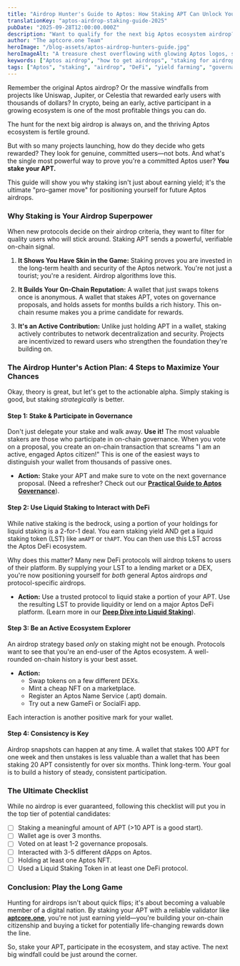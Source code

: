 ```yaml
---
title: "Airdrop Hunter's Guide to Aptos: How Staking APT Can Unlock Your Next Big Windfall"
translationKey: "aptos-airdrop-staking-guide-2025"
pubDate: "2025-09-28T12:00:00.000Z"
description: "Want to qualify for the next big Aptos ecosystem airdrop? Learn why staking APT isn't just for yield, but is the single best strategy to build your on-chain reputation and get rewarded."
author: "The aptcore.one Team"
heroImage: "/blog-assets/aptos-airdrop-hunters-guide.jpg"
heroImageAlt: "A treasure chest overflowing with glowing Aptos logos, symbolizing a potential airdrop windfall."
keywords: ["Aptos airdrop", "how to get airdrops", "staking for airdrops", "APT staking", "Aptos ecosystem", "on-chain reputation", "crypto airdrops 2026"]
tags: ["Aptos", "staking", "airdrop", "DeFi", "yield farming", "governance", "tutorial"]
---
```


Remember the original Aptos airdrop? Or the massive windfalls from projects like Uniswap, Jupiter, or Celestia that rewarded early users with thousands of dollars? In crypto, being an early, active participant in a growing ecosystem is one of the most profitable things you can do.

The hunt for the next big airdrop is always on, and the thriving Aptos ecosystem is fertile ground.

But with so many projects launching, how do they decide who gets rewarded? They look for genuine, committed users—not bots. And what's the single most powerful way to prove you're a committed Aptos user? **You stake your APT.**

This guide will show you why staking isn't just about earning yield; it's the ultimate "pro-gamer move" for positioning yourself for future Aptos airdrops.

### Why Staking is Your Airdrop Superpower

When new protocols decide on their airdrop criteria, they want to filter for quality users who will stick around. Staking APT sends a powerful, verifiable on-chain signal.

1.  **It Shows You Have Skin in the Game:** Staking proves you are invested in the long-term health and security of the Aptos network. You're not just a tourist; you're a resident. Airdrop algorithms love this.

2.  **It Builds Your On-Chain Reputation:** A wallet that just swaps tokens once is anonymous. A wallet that stakes APT, votes on governance proposals, and holds assets for months builds a rich history. This on-chain resume makes you a prime candidate for rewards.

3.  **It's an Active Contribution:** Unlike just holding APT in a wallet, staking actively contributes to network decentralization and security. Projects are incentivized to reward users who strengthen the foundation they're building on.

### The Airdrop Hunter's Action Plan: 4 Steps to Maximize Your Chances

Okay, theory is great, but let's get to the actionable alpha. Simply staking is good, but staking *strategically* is better.

#### Step 1: Stake & Participate in Governance

Don't just delegate your stake and walk away. **Use it!** The most valuable stakers are those who participate in on-chain governance. When you vote on a proposal, you create an on-chain transaction that screams "I am an active, engaged Aptos citizen!" This is one of the easiest ways to distinguish your wallet from thousands of passive ones.

* **Action:** Stake your APT and make sure to vote on the next governance proposal. (Need a refresher? Check out our [**Practical Guide to Aptos Governance**](https://aptcore.one/blog/from-staker-to-decision-maker-a-practical-guide-to-aptos-on-chain-governance-and-voting)).

#### Step 2: Use Liquid Staking to Interact with DeFi

While native staking is the bedrock, using a portion of your holdings for liquid staking is a 2-for-1 deal. You earn staking yield AND get a liquid staking token (LST) like `amAPT` or `thAPT`. You can then use this LST across the Aptos DeFi ecosystem.

Why does this matter? Many new DeFi protocols will airdrop tokens to users of their platform. By supplying your LST to a lending market or a DEX, you're now positioning yourself for *both* general Aptos airdrops *and* protocol-specific airdrops.

* **Action:** Use a trusted protocol to liquid stake a portion of your APT. Use the resulting LST to provide liquidity or lend on a major Aptos DeFi platform. (Learn more in our [**Deep Dive into Liquid Staking**](https://aptcore.one/blog/aptos-liquid-staking-deep-dive)).

#### Step 3: Be an Active Ecosystem Explorer

An airdrop strategy based *only* on staking might not be enough. Protocols want to see that you're an end-user of the Aptos ecosystem. A well-rounded on-chain history is your best asset.

* **Action:**
    * Swap tokens on a few different DEXs.
    * Mint a cheap NFT on a marketplace.
    * Register an Aptos Name Service (.apt) domain.
    * Try out a new GameFi or SocialFi app.

Each interaction is another positive mark for your wallet.

#### Step 4: Consistency is Key

Airdrop snapshots can happen at any time. A wallet that stakes 100 APT for one week and then unstakes is less valuable than a wallet that has been staking 20 APT consistently for over six months. Think long-term. Your goal is to build a history of steady, consistent participation.

### The Ultimate Checklist

While no airdrop is ever guaranteed, following this checklist will put you in the top tier of potential candidates:

- [ ] Staking a meaningful amount of APT (>10 APT is a good start).
- [ ] Wallet age is over 3 months.
- [ ] Voted on at least 1-2 governance proposals.
- [ ] Interacted with 3-5 different dApps on Aptos.
- [ ] Holding at least one Aptos NFT.
- [ ] Used a Liquid Staking Token in at least one DeFi protocol.

### Conclusion: Play the Long Game

Hunting for airdrops isn't about quick flips; it's about becoming a valuable member of a digital nation. By staking your APT with a reliable validator like **[aptcore.one](https://aptcore.one)**, you're not just earning yield—you're building your on-chain citizenship and buying a ticket for potentially life-changing rewards down the line.

So, stake your APT, participate in the ecosystem, and stay active. The next big windfall could be just around the corner.